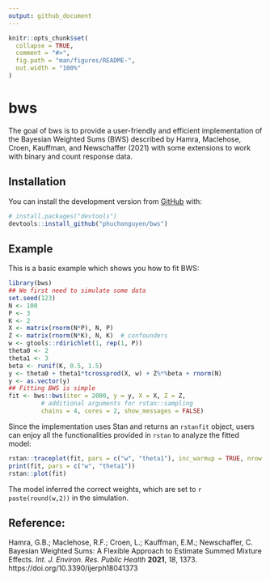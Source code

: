 ```yaml
---
output: github_document
---
```


<!-- README.md is generated from README.Rmd. Please edit that file -->

```r
knitr::opts_chunk$set(
  collapse = TRUE,
  comment = "#>",
  fig.path = "man/figures/README-",
  out.width = "100%"
)
```

# bws

<!-- badges: start -->
<!-- badges: end -->

The goal of bws is to provide a user-friendly and efficient implementation of the Bayesian Weighted Sums (BWS) described by Hamra, Maclehose, Croen, Kauffman, and Newschaffer (2021) with some extensions to work with binary and count response data. 

## Installation

You can install the development version from [GitHub](https://github.com/) with:

``` r
# install.packages("devtools")
devtools::install_github("phuchonguyen/bws")
```
## Example

This is a basic example which shows you how to fit BWS:

```r
library(bws)
## We first need to simulate some data
set.seed(123)
N <- 100
P <- 3
K <- 2
X <- matrix(rnorm(N*P), N, P)
Z <- matrix(rnorm(N*K), N, K)  # confounders
w <- gtools::rdirichlet(1, rep(1, P))
theta0 <- 2
theta1 <- 3
beta <- runif(K, 0.5, 1.5)
y <- theta0 + theta1*tcrossprod(X, w) + Z%*%beta + rnorm(N)
y <- as.vector(y)
## Fitting BWS is simple
fit <- bws::bws(iter = 2000, y = y, X = X, Z = Z,
         # additional arguments for rstan::sampling
         chains = 4, cores = 2, show_messages = FALSE)
```

Since the implementation uses Stan and returns an `rstanfit` object, users can enjoy all the functionalities provided in `rstan` to analyze the fitted model:

```r
rstan::traceplot(fit, pars = c("w", "theta1"), inc_warmup = TRUE, nrow = 2)
print(fit, pars = c("w", "theta1"))
rstan::plot(fit)
```

The model inferred the correct weights, which are set to `r paste(round(w,2))` in the simulation.

## Reference:

Hamra, G.B.; Maclehose,
R.F.; Croen, L.; Kauffman, E.M.;
Newschaffer, C. Bayesian Weighted
Sums: A Flexible Approach to
Estimate Summed Mixture Effects. *Int. J. Environ. Res. Public Health* **2021**,
*18*, 1373. https://doi.org/10.3390/ijerph18041373
